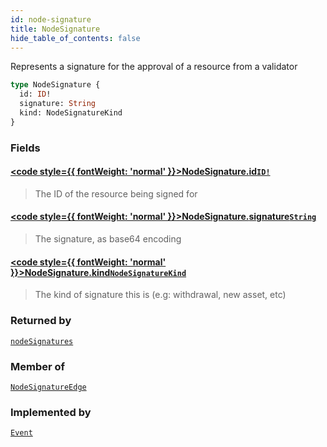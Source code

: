 ```yaml
---
id: node-signature
title: NodeSignature
hide_table_of_contents: false
---
```








Represents a signature for the approval of a resource from a validator

```graphql
type NodeSignature {
  id: ID!
  signature: String
  kind: NodeSignatureKind
}
```


### Fields

#### [<code style={{ fontWeight: 'normal' }}>NodeSignature.<b>id</b></code>](#)<Bullet />[`ID!`](/docs/testnet/graphql/scalars/id) <Badge class="secondary" text="non-null"/> <Badge class="secondary" text="scalar"/>
> The ID of the resource being signed for
> 

#### [<code style={{ fontWeight: 'normal' }}>NodeSignature.<b>signature</b></code>](#)<Bullet />[`String`](/docs/testnet/graphql/scalars/string) <Badge class="secondary" text="scalar"/>
> The signature, as base64 encoding
> 

#### [<code style={{ fontWeight: 'normal' }}>NodeSignature.<b>kind</b></code>](#)<Bullet />[`NodeSignatureKind`](/docs/testnet/graphql/enums/node-signature-kind) <Badge class="secondary" text="enum"/>
> The kind of signature this is (e.g: withdrawal, new asset, etc)
> 



### Returned by

[`nodeSignatures`](/docs/testnet/graphql/queries/node-signatures)  <Badge class="secondary" text="query"/>

### Member of

[`NodeSignatureEdge`](/docs/testnet/graphql/objects/node-signature-edge)  <Badge class="secondary" text="object"/>

### Implemented by

[`Event`](/docs/testnet/graphql/unions/event)  <Badge class="secondary" text="union"/>



